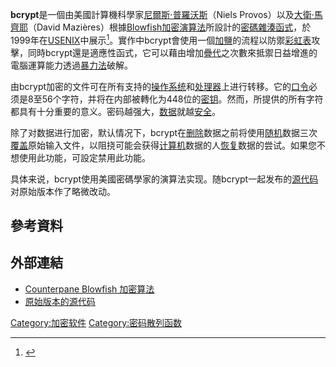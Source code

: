 {{多個問題|
{{disputed|time=2017-04-19T06:51:54+00:00}}
{{expert|time=2017-04-19T06:51:54+00:00}}
{{expand|time=2011-10-23T01:21:26+00:00}}
}}
{{lowercase|title=bcrypt}}
{{noteTA
|G1=IT
}}
'''bcrypt'''是一個由美國計算機科學家[[尼爾斯·普羅沃斯|尼爾斯·普羅沃斯]]（Niels Provos）以及[[大衛·馬齊耶|大衛·馬齊耶]]（David Mazières）根據[[Blowfish|Blowfish]][[加密演算法|加密演算法]]所設計的[[密碼雜湊函式|密碼雜湊函式]]，於1999年在[[USENIX|USENIX]]中展示<ref name=provos>{{cite journal | url = http://www.usenix.org/events/usenix99/provos/provos_html/node1.html | title = A Future-Adaptable Password Scheme | first = Niels | last = Provos | author2 = Mazières, David | year = 1999 | author3 = Talan Jason Sutton 2012 | journal = Proceedings of 1999 USENIX Annual Technical Conference | pages = 81–92 | access-date = 2017-10-29 | archive-date = 2012-02-04 | archive-url = https://web.archive.org/web/20120204044914/http://www.usenix.org/events/usenix99/provos/provos_html/node1.html | dead-url = no }}</ref>。實作中bcrypt會使用一個[[鹽_(密碼學)|加鹽]]的流程以防禦[[彩虹表|彩虹表]]攻擊，同時bcrypt還是適應性函式，它可以藉由增加[[疊代|疊代]]之次數來抵禦日益增進的電腦運算能力透過[[蛮力攻击|暴力法]]破解。

由bcrypt加密的文件可在所有支持的[[操作系统|操作系统]]和[[处理器|处理器]]上进行转移。它的[[口令|口令]]必须是8至56个字符，并将在内部被轉化为448位的[[密钥|密钥]]。然而，所提供的所有字符都具有十分重要的意义。密码越强大，[[数据|数据]]就越[[安全|安全]]。

除了对数据进行加密，默认情况下，bcrypt在[[删除|删除]]数据之前将使用[[随机|随机]]数据三次[[覆盖|覆盖]]原始输入文件，以阻挠可能会获得[[计算机|计算机]]数据的人[[恢复|恢复]]数据的尝试。如果您不想使用此功能，可設定禁用此功能。

具体来说，bcrypt使用美國密碼學家{{link-en|保羅·柯切爾|Paul Kocher}}的演算法实现。随bcrypt一起发布的[[源代码|源代码]]对原始版本作了略微改动。

== 參考資料 ==
{{reflist}}

==外部連結==
* [https://web.archive.org/web/20120211084042/http://www.counterpane.com/blowfish.html Counterpane Blowfish 加密算法]
* [https://web.archive.org/web/20011127081226/http://www.counterpane.com/bfsh-koc.zip 原始版本的源代码]

[[Category:加密软件|Category:加密软件]]
[[Category:密码散列函数|Category:密码散列函数]]